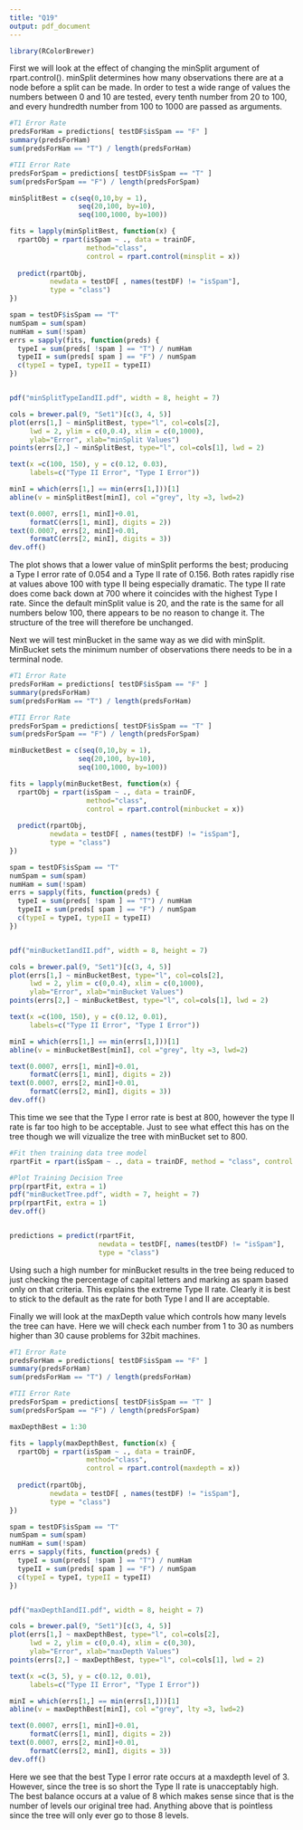 ---
title: "Q19"
output: pdf_document
---

```{r setup, include=FALSE}
library(RColorBrewer)
```

  First we will look at the effect of changing the minSplit argument of rpart.control().  minSplit determines how many observations there are at a node before a split can be made. In order to test a wide range of values the numbers between 0 and 10 are tested, every tenth number from 20 to 100, and every hundredth number from 100 to 1000 are passed as arguments.
```{r minsplit}
#T1 Error Rate
predsForHam = predictions[ testDF$isSpam == "F" ]
summary(predsForHam)
sum(predsForHam == "T") / length(predsForHam)

#TII Error Rate
predsForSpam = predictions[ testDF$isSpam == "T" ]
sum(predsForSpam == "F") / length(predsForSpam)

minSplitBest = c(seq(0,10,by = 1),
                 seq(20,100, by=10),
                 seq(100,1000, by=100))

fits = lapply(minSplitBest, function(x) {
  rpartObj = rpart(isSpam ~ ., data = trainDF,
                   method="class", 
                   control = rpart.control(minsplit = x))
  
  predict(rpartObj, 
          newdata = testDF[ , names(testDF) != "isSpam"],
          type = "class")
})

spam = testDF$isSpam == "T"
numSpam = sum(spam)
numHam = sum(!spam)
errs = sapply(fits, function(preds) {
  typeI = sum(preds[ !spam ] == "T") / numHam
  typeII = sum(preds[ spam ] == "F") / numSpam
  c(typeI = typeI, typeII = typeII)
})


pdf("minSplitTypeIandII.pdf", width = 8, height = 7)

cols = brewer.pal(9, "Set1")[c(3, 4, 5)]
plot(errs[1,] ~ minSplitBest, type="l", col=cols[2], 
     lwd = 2, ylim = c(0,0.4), xlim = c(0,1000), 
     ylab="Error", xlab="minSplit Values")
points(errs[2,] ~ minSplitBest, type="l", col=cols[1], lwd = 2)

text(x =c(100, 150), y = c(0.12, 0.03), 
     labels=c("Type II Error", "Type I Error"))

minI = which(errs[1,] == min(errs[1,]))[1]
abline(v = minSplitBest[minI], col ="grey", lty =3, lwd=2)

text(0.0007, errs[1, minI]+0.01, 
     formatC(errs[1, minI], digits = 2))
text(0.0007, errs[2, minI]+0.01, 
     formatC(errs[2, minI], digits = 3))
dev.off()
```
  The plot shows that a lower value of minSplit performs the best; producing a Type I error rate of 0.054 and a Type II rate of 0.156.  Both rates rapidly rise at values above 100 with type II being especially dramatic.  The type II rate does come back down at 700 where it coincides with the highest Type I rate.  Since the default minSplit value is 20, and the rate is the same for all numbers below 100, there appears to be no reason to change it. The structure of the tree will therefore be unchanged.


  Next we will test minBucket in the same way as we did with minSplit.  MinBucket sets the minimum number of observations there needs to be in a terminal node.   
```{r minBucket}
#T1 Error Rate
predsForHam = predictions[ testDF$isSpam == "F" ]
summary(predsForHam)
sum(predsForHam == "T") / length(predsForHam)

#TII Error Rate
predsForSpam = predictions[ testDF$isSpam == "T" ]
sum(predsForSpam == "F") / length(predsForSpam)

minBucketBest = c(seq(0,10,by = 1),
                 seq(20,100, by=10),
                 seq(100,1000, by=100))

fits = lapply(minBucketBest, function(x) {
  rpartObj = rpart(isSpam ~ ., data = trainDF,
                   method="class", 
                   control = rpart.control(minbucket = x))
  
  predict(rpartObj, 
          newdata = testDF[ , names(testDF) != "isSpam"],
          type = "class")
})

spam = testDF$isSpam == "T"
numSpam = sum(spam)
numHam = sum(!spam)
errs = sapply(fits, function(preds) {
  typeI = sum(preds[ !spam ] == "T") / numHam
  typeII = sum(preds[ spam ] == "F") / numSpam
  c(typeI = typeI, typeII = typeII)
})


pdf("minBucketIandII.pdf", width = 8, height = 7)

cols = brewer.pal(9, "Set1")[c(3, 4, 5)]
plot(errs[1,] ~ minBucketBest, type="l", col=cols[2], 
     lwd = 2, ylim = c(0,0.4), xlim = c(0,1000), 
     ylab="Error", xlab="minBucket Values")
points(errs[2,] ~ minBucketBest, type="l", col=cols[1], lwd = 2)

text(x =c(100, 150), y = c(0.12, 0.01), 
     labels=c("Type II Error", "Type I Error"))

minI = which(errs[1,] == min(errs[1,]))[1]
abline(v = minBucketBest[minI], col ="grey", lty =3, lwd=2)

text(0.0007, errs[1, minI]+0.01, 
     formatC(errs[1, minI], digits = 2))
text(0.0007, errs[2, minI]+0.01, 
     formatC(errs[2, minI], digits = 3))
dev.off()
```
  This time we see that the Type I error rate is best at 800, however the type II rate is far too high to be acceptable.  Just to see what effect this has on the tree though we will vizualize the tree with minBucket set to 800.
```{r minBucket Tree}
#Fit then training data tree model
rpartFit = rpart(isSpam ~ ., data = trainDF, method = "class", control = rpart.control(minbucket = 800))

#Plot Training Decision Tree 
prp(rpartFit, extra = 1)
pdf("minBucketTree.pdf", width = 7, height = 7)
prp(rpartFit, extra = 1)
dev.off()


predictions = predict(rpartFit, 
                      newdata = testDF[, names(testDF) != "isSpam"],
                      type = "class")
```
  Using such a high number for minBucket results in the tree being reduced to just checking the percentage of capital letters and marking as spam based only on that criteria.  This explains the extreme Type II rate.  Clearly it is best to stick to the default as the rate for both Type I and II are acceptable.
  
  Finally we will look at the maxDepth value which controls how many levels the tree can have.  Here we will check each number from 1 to 30 as numbers higher than 30 cause problems for 32bit machines.
```{r maxDepth}
#T1 Error Rate
predsForHam = predictions[ testDF$isSpam == "F" ]
summary(predsForHam)
sum(predsForHam == "T") / length(predsForHam)

#TII Error Rate
predsForSpam = predictions[ testDF$isSpam == "T" ]
sum(predsForSpam == "F") / length(predsForSpam)

maxDepthBest = 1:30

fits = lapply(maxDepthBest, function(x) {
  rpartObj = rpart(isSpam ~ ., data = trainDF,
                   method="class", 
                   control = rpart.control(maxdepth = x))
  
  predict(rpartObj, 
          newdata = testDF[ , names(testDF) != "isSpam"],
          type = "class")
})

spam = testDF$isSpam == "T"
numSpam = sum(spam)
numHam = sum(!spam)
errs = sapply(fits, function(preds) {
  typeI = sum(preds[ !spam ] == "T") / numHam
  typeII = sum(preds[ spam ] == "F") / numSpam
  c(typeI = typeI, typeII = typeII)
})


pdf("maxDepthIandII.pdf", width = 8, height = 7)

cols = brewer.pal(9, "Set1")[c(3, 4, 5)]
plot(errs[1,] ~ maxDepthBest, type="l", col=cols[2], 
     lwd = 2, ylim = c(0,0.4), xlim = c(0,30), 
     ylab="Error", xlab="maxDepth Values")
points(errs[2,] ~ maxDepthBest, type="l", col=cols[1], lwd = 2)

text(x =c(3, 5), y = c(0.12, 0.01), 
     labels=c("Type II Error", "Type I Error"))

minI = which(errs[1,] == min(errs[1,]))[1]
abline(v = maxDepthBest[minI], col ="grey", lty =3, lwd=2)

text(0.0007, errs[1, minI]+0.01, 
     formatC(errs[1, minI], digits = 2))
text(0.0007, errs[2, minI]+0.01, 
     formatC(errs[2, minI], digits = 3))
dev.off()
```
   Here we see that the best Type I error rate occurs at a maxdepth level of 3.  However, since the tree is so short the Type II rate is unacceptably high.  The best balance occurs at a value of 8 which makes sense since that is the number of levels our original tree had.  Anything above that is pointless since the tree will only ever go to those 8 levels.  